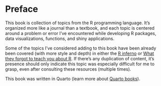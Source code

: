 # Preface {.unnumbered}

This book is collection of topics from the R programming language. It's organized more like a journal than a textbook, and each topic is centered around a problem or error I've encountered while developing R packages, data visualizations, functions, and shiny applications. 

Some of the topics I've considered adding to this book have been already been covered (with more style and depth) in either the [R inferno](https://www.burns-stat.com/pages/Tutor/R_inferno.pdf) or [What they forgot to teach you about R](https://rstats.wtf/). If there's any duplication of content, it's presence should only indicate this topic was especially difficult for me to grasp, even after consulting these resources (multiple times).



This book was written in Quarto (learn more about [Quarto books](https://quarto.org/docs/books)).


